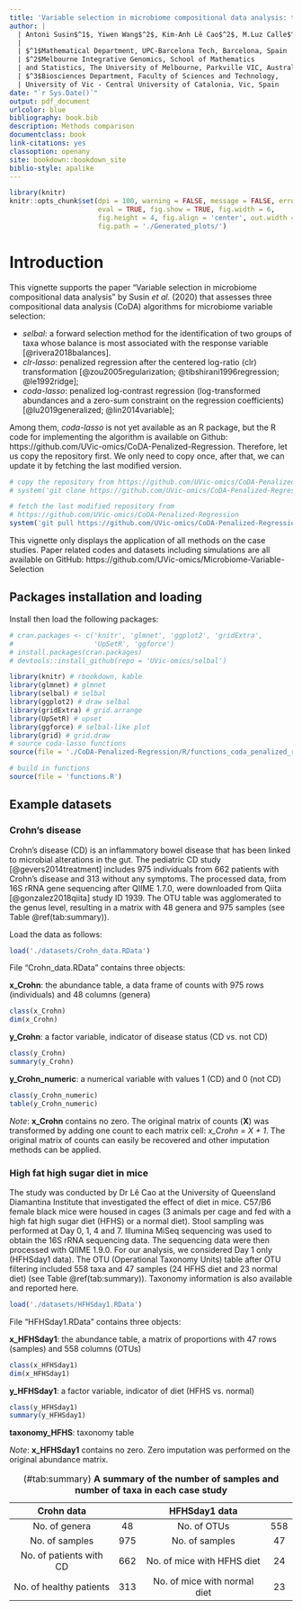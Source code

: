 ```yaml
--- 
title: 'Variable selection in microbiome compositional data analysis: tutorial'
author: |
  | Antoni Susin$^1$, Yiwen Wang$^2$, Kim-Anh Lê Cao$^2$, M.Luz Calle$^3$
  |        
  | $^1$Mathematical Department, UPC-Barcelona Tech, Barcelona, Spain
  | $^2$Melbourne Integrative Genomics, School of Mathematics
  | and Statistics, The University of Melbourne, Parkville VIC, Australia
  | $^3$Biosciences Department, Faculty of Sciences and Technology, 
  | University of Vic - Central University of Catalonia, Vic, Spain
date: "`r Sys.Date()`"
output: pdf_document
urlcolor: blue
bibliography: book.bib
description: Methods comparison
documentclass: book
link-citations: yes
classoption: openany
site: bookdown::bookdown_site
biblio-style: apalike
---
```


```r
library(knitr)
knitr::opts_chunk$set(dpi = 100, warning = FALSE, message = FALSE, error = FALSE, 
                      eval = TRUE, fig.show = TRUE, fig.width = 6, 
                      fig.height = 4, fig.align = 'center', out.width = '100%', 
                      fig.path = './Generated_plots/')

```

# Introduction 

This vignette supports the paper "Variable selection in microbiome compositional data analysis" by Susin *et al.* (2020) that assesses three compositional data analysis (CoDA) algorithms for microbiome variable selection:

* _selbal_: a forward selection method for the identification of two groups of taxa whose balance is most associated with the response variable [@rivera2018balances].
* _clr-lasso_: penalized regression after the centered log-ratio (clr) transformation [@zou2005regularization; @tibshirani1996regression; @le1992ridge]; 
* _coda-lasso_: penalized log-contrast regression (log-transformed abundances and a zero-sum constraint on the regression coefficients) [@lu2019generalized; @lin2014variable]; 

Among them, *coda-lasso* is not yet available as an R package, but the R code for implementing the algorithm is available on Github: 
https://github.com/UVic-omics/CoDA-Penalized-Regression. Therefore, let us copy the repository first. We only need to copy once, after that, we can update it by fetching the last modified version. 

```r
# copy the repository from https://github.com/UVic-omics/CoDA-Penalized-Regression
# system('git clone https://github.com/UVic-omics/CoDA-Penalized-Regression')

# fetch the last modified repository from 
# https://github.com/UVic-omics/CoDA-Penalized-Regression
system('git pull https://github.com/UVic-omics/CoDA-Penalized-Regression')
```

This vignette only displays the application of all methods on the case studies. Paper related codes and datasets including simulations are all available on GitHub: https://github.com/UVic-omics/Microbiome-Variable-Selection


## Packages installation and loading

Install then load the following packages:

```r
# cran.packages <- c('knitr', 'glmnet', 'ggplot2', 'gridExtra',
#                    'UpSetR', 'ggforce')
# install.packages(cran.packages)
# devtools::install_github(repo = 'UVic-omics/selbal')

library(knitr) # rbookdown, kable
library(glmnet) # glmnet
library(selbal) # selbal
library(ggplot2) # draw selbal
library(gridExtra) # grid.arrange
library(UpSetR) # upset
library(ggforce) # selbal-like plot
library(grid) # grid.draw
# source coda-lasso functions
source(file = './CoDA-Penalized-Regression/R/functions_coda_penalized_regression.R')

# build in functions
source(file = 'functions.R')

```

## Example datasets

### Crohn's disease

Crohn's disease (CD) is an inflammatory bowel disease that has been linked to microbial alterations in the gut. The pediatric CD study [@gevers2014treatment] includes 975 individuals from 662 patients with Crohn’s disease and 313 without any symptoms. The processed data, from 16S rRNA gene sequencing after QIIME 1.7.0, were downloaded from Qiita [@gonzalez2018qiita] study ID 1939. The OTU table was agglomerated to the genus level, resulting in a matrix with 48 genera and 975 samples (see Table \@ref(tab:summary)).

Load the data as follows:

```r
load('./datasets/Crohn_data.RData')
```

File "Crohn_data.RData" contains three objects: 

**x_Crohn**: the abundance table, a data frame of counts with 975 rows (individuals) and 48 columns (genera)

```r
class(x_Crohn)
dim(x_Crohn)
```


**y_Crohn**: a factor variable, indicator of disease status (CD vs. not CD)

```r
class(y_Crohn)
summary(y_Crohn)
```


**y_Crohn_numeric**: a numerical variable with values 1 (CD) and 0 (not CD)

```r
class(y_Crohn_numeric)
table(y_Crohn_numeric)
```


*Note*: **x_Crohn** contains no zero. The original matrix of counts (**X**) was transformed by adding one count to each matrix cell: *x_Crohn = X + 1*. The original matrix of counts can easily be recovered and other imputation methods can be applied.  


### High fat high sugar diet in mice

The study was conducted by Dr Lê Cao at the University of Queensland Diamantina Institute that investigated the effect of diet in mice. C57/B6 female black mice were housed in cages (3 animals per cage and fed with a high fat high sugar diet (HFHS) or a normal diet). Stool sampling was performed at Day 0, 1, 4 and 7. Illumina MiSeq sequencing was used to obtain the 16S rRNA sequencing data. The sequencing data were then processed with QIIME 1.9.0. For our analysis, we considered Day 1 only (HFHSday1 data). The OTU (Operational Taxonomy Units) table after OTU filtering included 558 taxa and 47 samples (24 HFHS diet and 23 normal diet) (see Table \@ref(tab:summary)). Taxonomy information is also available and reported here.

```r
load('./datasets/HFHSday1.RData')
```

File "HFHSday1.RData" contains three objects: 

**x_HFHSday1**: the abundance table, a matrix of proportions with 47 rows (samples) and 558 columns (OTUs)

```r
class(x_HFHSday1)
dim(x_HFHSday1)
```


**y_HFHSday1**:  a factor variable, indicator of diet (HFHS vs. normal)

```r
class(y_HFHSday1)
summary(y_HFHSday1)
```


**taxonomy_HFHS**:  taxonomy table

*Note*: **x_HFHSday1** contains no zero. Zero imputation was performed on the original abundance matrix.


| Crohn data          || HFHSday1 data        ||
|:-------:|:-------:|:-------:|:-------:|
| No. of genera | 48 | No. of OTUs | 558 |
| No. of samples | 975 | No. of samples | 47 |
| No. of patients with CD | 662 | No. of mice with HFHS diet | 24 |
| No. of healthy patients | 313 | No. of mice with normal diet | 23 |
Table: (\#tab:summary) **A summary of the number of samples and number of taxa in each case study**



